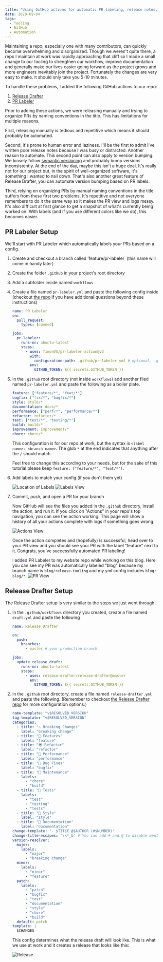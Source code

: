 ```yaml
---
title: "Using GitHub actions for automatic PR labeling, release notes, and version bumping"
date: 2020-09-04
tags:
  - Tooling
  - GitHub
  - Automation
---
```


Maintaining a repo, especially one with many contributors, can quickly become overwhelming and disorganized. Though we weren't quite there, a repo I maintain at work was rapidly approaching that cliff so I made a small change to our tooling to strengthen our workflow, improve documentation and generally make our lives easier going forward as the project grows and more engineers inevitably join the project. Fortunately the changes are very easy to make. It should only take you 5-10 minutes.

To handle these problems, I added the following GitHub actions to our repo:

1. [Release Drafter](https://github.com/release-drafter/release-drafter)
2. [PR Labeler](https://github.com/TimonVS/pr-labeler-action)

Prior to adding these actions, we were releasing manually and trying to organize PRs by naming conventions in the title. This has limitations for multiple reasons.

First, releasing manually is tedious and repetitive which means it should probably be automated.

Second, it's prone to human error and laziness. I'll be the first to admit I've written poor release notes because I was busy or distracted. Another reason to automate. This second point can also apply to version bumping. We loosely follow [semantic versioning](https://semver.org/) and probably bump versions inconsistently. At the end of the day, maybe this isn't a huge deal. It's really not for our project but, in the spirit of well-organized software, it's something I wanted to nail down. That's also another great feature of Release Drafter, you can automate version bumping based on PR labels.

Third, relying on organizing PRs by manual naming conventions in the title suffers from these first two problems. It's repetitive and not everyone remembers to do it the same way so it makes the PR view and logs messy. It's also difficult at first glance to get a snapshot of what's currently being worked on. With labels (and if you use different colors like we do), this becomes easier.

## PR Labeler Setup

We'll start with PR Labeler which automatically labels your PRs based on a config.

1. Create and checkout a branch called 'feature/pr-labeler` (this name will come in handy later)
2. Create the folder `.github` in your project's root directory
3. Add a subfolder inside named `workflows`
4. Create a file named `pr-labeler.yml` and paste the following config inside (checkout [the repo](https://github.com/TimonVS/pr-labeler-action) if you have additional questions beyond these instructions)

   ```yml
   name: PR Labeler
   on:
     pull_request:
       types: [opened]

   jobs:
     pr-labeler:
       runs-on: ubuntu-latest
       steps:
         - uses: TimonVS/pr-labeler-action@v3
           with:
             configuration-path: .github/pr-labeler.yml # optional, .github/pr-labeler.yml is the default value
           env:
             GITHUB_TOKEN: ${{ secrets.GITHUB_TOKEN }}
   ```

5. In the `.github` root directory (not inside `workflows`) add another filed named `pr-labeler.yml` and paste the following as a boiler plate.

   ```yml
   feature: ["feature/*", "feat/*"]
   bugfix: ["fix/*", "bugfix/*"]
   style: style/*
   documentation: docs/*
   performance: ["perf/*", "performance/*"]
   refactor: refactor/*
   test: ["test/*", "testing/*"]
   build: build/*
   improvement: improvement/*
   chore: chore/*
   ```

   This configuration is for our repo at work, but the syntax is `<label name>: <branch name>`. The glob `*` at the end indicates that anything after the `/` should match.

   Feel free to change this according to your needs, but for the sake of this tutorial please keep `feature: ["feature/*", "feat/*"]`.

6. Add labels to match your config (if you don't them yet)

   ![Location of Labels](./pr-labeler-1.png)
   ![Labels View](./pr-labeler-2.png)

7. Commit, push, and open a PR for your branch

   Now GitHub will see the files you added in the `.github` directory, install the action, and run it. If you click on "Actions" in your repo's top navigation, you can see the action working. This page will show a history of all your actions complete with logs if something goes wrong.

   ![Actions View](./pr-labeler-3.png)

   Once the action completes and (hopefully) is successful, head over to your PR view and you should see your PR with the label "feature" next to it. Congrats, you've successfully automated PR labeling!

   I added PR Labeler to my website repo while working on this blog. Here you can see my PR was automatically labeled "blog" because my branch name is `blog/release-tooling` and my yml config includes `blog: blog/*`.
   ![PR View](./pr-labeler-4.png)

## Release Drafter Setup

The Release Drafter setup is very similar to the steps we just went through.

1. In the `.github/workflows` directory you created, create a file named `draft.yml` and paste the following

   ```yml
   name: Release Drafter

   on:
     push:
       branches:
         - master # your production branch

   jobs:
     update_release_draft:
       runs-on: ubuntu-latest
       steps:
         - uses: release-drafter/release-drafter@master
           env:
             GITHUB_TOKEN: ${{ secrets.GITHUB_TOKEN }}
   ```

2. In the `.github` root directory, create a file named `release-drafter.yml` and paste the following. (Remember to checkout [the Release Drafter repo](https://github.com/release-drafter/release-drafter) for more configuration options.)

   ```yml
   name-template: "v$RESOLVED_VERSION"
   tag-template: "v$RESOLVED_VERSION"
   categories:
     - title: "⚠ Breaking Changes"
       label: "breaking change"
     - title: "🚀 Features"
       label: "feature"
     - title: "😎 Refactor"
       label: "refactor"
     - title: "🚅 Performance"
       label: "performance"
     - title: "🐛 Bug Fixes"
       label: "bugfix"
     - title: "🧰 Maintenance"
       labels:
         - "chore"
         - "build"
     - title: "🧪 Tests"
       labels:
         - "test"
         - "testing"
         - "tests"
     - title: "🌈 Style"
       label: "style"
     - title: "📕 Documentation"
       label: "documentation"
   change-template: "- $TITLE @$AUTHOR (#$NUMBER)"
   change-title-escapes: '\<*_&' # You can add # and @ to disable mentions, and add ` to disable code blocks.
   version-resolver:
     major:
       labels:
         - "major"
         - "breaking change"
     minor:
       labels:
         - "minor"
         - "feature"
     patch:
       labels:
         - "patch"
         - "bugfix"
         - "test"
         - "documentation"
         - "style"
         - "chore"
         - "build"
     default: patch
   template: |
     $CHANGES
   ```

   This config determines what the release draft will look like. This is what we use at work and it creates a release that looks like this:

   ![Release](./release.png)
